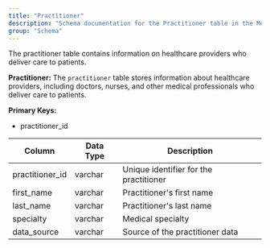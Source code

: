 ```yaml
---
title: "Practitioner"
description: "Schema documentation for the Practitioner table in the Metriport data model"
group: "Schema"
---
```


The practitioner table contains information on healthcare providers who deliver care to patients.

**Practitioner:**
The `practitioner` table stores information about healthcare providers, including doctors, nurses, and other medical professionals who deliver care to patients.

**Primary Keys:**
* practitioner_id

| Column | Data Type | Description |
| ------ | --------- | ----------- |
| practitioner_id | varchar | Unique identifier for the practitioner |
| first_name | varchar | Practitioner's first name |
| last_name | varchar | Practitioner's last name |
| specialty | varchar | Medical specialty |
| data_source | varchar | Source of the practitioner data |
